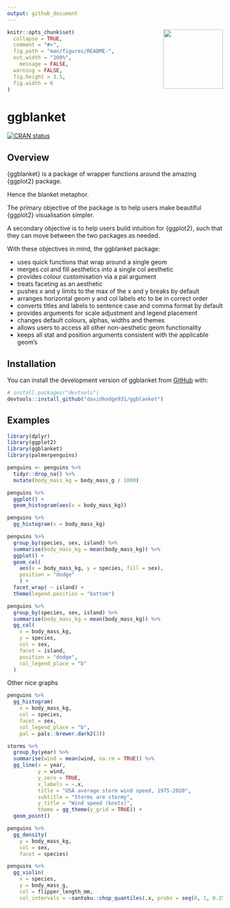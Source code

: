 ```yaml
---
output: github_document
---
```


<!-- README.md is generated from README.Rmd. Please edit that file -->

<img src="man/figures/logo.png" align="right" height="139" />

```r
knitr::opts_chunk$set(
  collapse = TRUE,
  comment = "#>",
  fig.path = "man/figures/README-",
  out.width = "100%", 
    message = FALSE,
  warning = FALSE,
  fig.height = 3.5, 
  fig.width = 6
)
```

# ggblanket

<!-- badges: start -->
[![CRAN status](https://www.r-pkg.org/badges/version/ggblanket)](https://CRAN.R-project.org/package=ggblanket)
<!-- badges: end -->

## Overview

{ggblanket} is a package of wrapper functions around the amazing {ggplot2} package. 

Hence the blanket metaphor. 

The primary objective of the package is to help users make beautiful {ggplot2} visualisation simpler. 

A secondary objective is to help users build intuition for {ggplot2}, such that they can move between the two packages as needed.   

With these objectives in mind, the ggblanket package:

* uses quick functions that wrap around a single geom
* merges col and fill aesthetics into a single col aesthetic
* provides colour customisation via a pal argument
* treats faceting as an aesthetic
* pushes x and y limits to the max of the x and y breaks by default
* arranges horizontal geom y and col labels etc to be in correct order 
* converts titles and labels to sentence case and comma format by default 
* provides arguments for scale adjustment and legend placement
* changes default colours, alphas, widths and themes 
* allows users to access all other non-aesthetic geom functionality 
* keeps all stat and position arguments consistent with the applicable geom's 

## Installation

You can install the development version of ggblanket from [GitHub](https://github.com/) with:

``` r
# install.packages("devtools")
devtools::install_github("davidhodge931/ggblanket")
```
## Examples

```r
library(dplyr)
library(ggplot2)
library(ggblanket)
library(palmerpenguins)

penguins <- penguins %>% 
  tidyr::drop_na() %>% 
  mutate(body_mass_kg = body_mass_g / 1000) 
```

```r
penguins %>% 
  ggplot() +
  geom_histogram(aes(x = body_mass_kg)) 
```

```r
penguins %>% 
  gg_histogram(x = body_mass_kg) 
```

```r
penguins %>%
  group_by(species, sex, island) %>%
  summarise(body_mass_kg = mean(body_mass_kg)) %>%
  ggplot() +
  geom_col(
    aes(x = body_mass_kg, y = species, fill = sex), 
    position = "dodge"
    ) +
  facet_wrap( ~ island) +
  theme(legend.position = "bottom")

```


```r
penguins %>%
  group_by(species, sex, island) %>%
  summarise(body_mass_kg = mean(body_mass_kg)) %>%
  gg_col(
    x = body_mass_kg,
    y = species,
    col = sex,
    facet = island,
    position = "dodge",
    col_legend_place = "b"
  )
```

Other nice graphs

```r
penguins %>%
  gg_histogram(
    x = body_mass_kg,
    col = species, 
    facet = sex, 
    col_legend_place = "b", 
    pal = pals::brewer.dark2(3))
```

```r
storms %>% 
  group_by(year) %>% 
  summarise(wind = mean(wind, na.rm = TRUE)) %>% 
  gg_line(x = year, 
          y = wind, 
          y_zero = TRUE,
          x_labels = ~.x, 
          title = "USA average storm wind speed, 1975-2020",
          subtitle = "Storms are stormy", 
          y_title = "Wind speed (knots)", 
          theme = gg_theme(y_grid = TRUE)) +
  geom_point()
```

```r
penguins %>% 
  gg_density(
    y = body_mass_kg, 
    col = sex, 
    facet = species)
```

```r
penguins %>%
  gg_violin(
    x = species,
    y = body_mass_g,
    col = flipper_length_mm,
    col_intervals = ~santoku::chop_quantiles(.x, probs = seq(0, 1, 0.25)))
```


